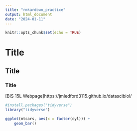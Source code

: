 ```yaml
---
title: "rmkardown_practice"
output: html_document
date: "2024-01-11"
---
```


```r
knitr::opts_chunk$set(echo = TRUE)
```

# Title

## Title

### Title

[BIS 15L Webpage]https://jmledford3115.github.io/datascibiol/

```r
#install.packages("tidyverse")
library("tidyverse")
```

```r
ggplot(mtcars, aes(x = factor(cyl))) +
    geom_bar()
```